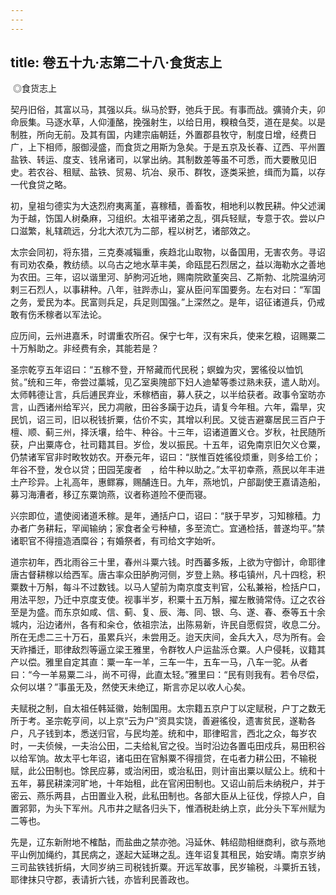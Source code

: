 ```yaml
---
---
---
```

title: 卷五十九·志第二十八·食货志上
---

 ◎食货志上

契丹旧俗，其富以马，其强以兵。纵马於野，弛兵于民。有事而战。彍骑介夫，卯命辰集。马逐水草，人仰湩酪，挽强射生，以给日用，糗粮刍茭，道在是矣。以是制胜，所向无前。及其有国，内建宗庙朝廷，外置郡县牧守，制度日增，经费日广，上下相师，服御浸盛，而食货之用斯为急矣。于是五京及长春、辽西、平州置盐铁、转运、度支、钱帛诸司，以掌出纳。其制数差等虽不可悉，而大要散见旧史。若农谷、租赋、盐铁、贸易、坑冶、泉币、群牧，逐类采摭，缉而为篇，以存一代食贷之略。

初，皇祖匀德实为大迭烈府夷离堇，喜稼穑，善畜牧，相地利以教民耕。仲父述澜为于越，饬国人树桑麻，习组织。太祖平诸弟之乱，弭兵轻赋，专意于农。尝以户口滋繁，糺辖疏远，分北大浓兀为二部，程以树艺，诸部效之。

太宗会同初，将东猎，三克奏减辎重，疾趋北山取物，以备国用，无害农务。寻诏有司劝农桑，教纺绩。以乌古之地水草丰美，命瓯昆石烈居之，益以海勒水之善地为农田。三年，诏以谐里河、胪朐河近地，赐南院欧堇突吕、乙斯勃、北院温纳河剌三石烈人，以事耕种。八年，驻跸赤山，宴从臣问军国要务。左右对曰：“军国之务，爱民为本。民富则兵足，兵足则国强。”上深然之。是年，诏征诸道兵，仍戒敢有伤禾稼者以军法论。

应历间，云州进嘉禾，时谓重农所召。保宁七年，汉有宋兵，使来乞粮，诏赐粟二十万斛助之。非经费有余，其能若是？

圣宗乾亨五年诏曰：“五稼不登，开帑藏而代民税；螟蝗为灾，罢徭役以恤饥贫。”统和三年，帝尝过藁城，见乙室奥隗部下妇人迪辇等黍过熟未获，遣人助刈。太师韩德让言，兵后逋民弃业，禾稼栖亩，募人获之，以半给获者。政事令室昉亦言，山西诸州给军兴，民力凋敝，田谷多躏于边兵，请复今年租。六年，霜旱，灾民饥，诏三司，旧以税钱折粟，估价不实，其增以利民。又徙吉避寨居民三百户于檀、顺、蓟三州，择沃壤，给牛、种谷。十三年，诏诸道置义仓。岁秋，社民随所获，户出粟庤仓，社司籍其目。岁俭，发以振民。十五年，诏免南京旧欠义仓粟，仍禁诸军官非时畋牧妨农。开泰元年，诏曰：“朕惟百姓徭役烦重，则多给工价；年谷不登，发仓以贷；田园芜废者　，给牛种以助之。”太平初幸燕，燕民以年丰进土产珍异。上礼高年，惠鳏寡，赐酺连日。九年，燕地饥，户部副使王嘉请造船，募习海漕者，移辽东粟饷燕，议者称道险不便而寝。

兴宗即位，遣使阅诸道禾稼。是年，通括户口，诏曰：“朕于早岁，习知稼穑。力办者广务耕耘，罕闻输纳；家食者全亏种植，多至流亡。宜通检括，普遂均平。”禁诸职官不得擅造酒糜谷；有婚祭者，有司给文字始听。

道宗初年，西北雨谷三十里，春州斗粟六钱。时西蕃多叛，上欲为守御计，命耶律唐古督耕稼以给西军。唐古率众田胪朐河侧，岁登上熟。移屯镇州，凡十四稔，积粟数十万斛，每斗不过数钱。以马人望前为南京度支判官，公私兼裕，检括户口，用法平恕，乃迁中京度支使。视事半岁，积粟十五万斛，擢左散骑常侍。辽之农谷至是为盛。而东京如咸、信、蓟、复、辰、海、同、银、乌、遂、春、泰等五十余城内，沿边诸州，各有和籴仓，依祖宗法，出陈易新，许民自愿假贷，收息二分。所在无虑二三十万石，虽累兵兴，未尝用乏。迨天庆间，金兵大入，尽为所有。会天祚播迁，耶律敌烈等逼立梁王雅里，令群牧人户运盐泺仓粟。人户侵耗，议籍其产以偿。雅里自定其直：粟一车一羊，三车一牛，五车一马，八车一驼。从者曰：“今一羊易粟二斗，尚不可得，此直太轻。”雅里曰：“民有则我有。若令尽偿，众何以堪？”事虽无及，然使天未绝辽，斯言亦足以收人心矣。

夫赋税之制，自太祖任韩延徽，始制国用。太宗籍五京户丁以定赋税，户丁之数无所于考。圣宗乾亨间，以上京“云为户”资具实饶，善避徭役，遗害贫民，遂勒各户，凡子钱到本，悉送归官，与民均差。统和中，耶律昭言，西北之众，每岁农时，一夫侦候，一夫治公田，二夫给糺官之役。当时沿边各置屯田戍兵，易田积谷以给军饷。故太平七年诏，诸屯田在官斛粟不得擅贷，在屯者力耕公田，不输税赋，此公田制也。馀民应募，或治闲田，或治私田，则计亩出粟以赋公上。统和十五年，募民耕滦河旷地，十年始租，此在官闲田制也。又诏山前后未纳税户，并于密云、燕乐两县，占田置业入税，此私田制也。各部大臣从上征伐，俘掠人户，自置郛郭，为头下军州。凡市井之赋各归头下，惟酒税赴纳上京，此分头下军州赋为二等也。

先是，辽东新附地不榷酤，而盐曲之禁亦弛。冯延休、韩绍勋相继商利，欲与燕地平山例加绳约，其民病之，遂起大延琳之乱。连年诏复其租民，始安靖。南京岁纳三司盐铁钱折绢，大同岁纳三司税钱折粟。开远军故事，民岁输税，斗粟折五钱，耶律抹只守郡，表请折六钱，亦皆利民善政也。

